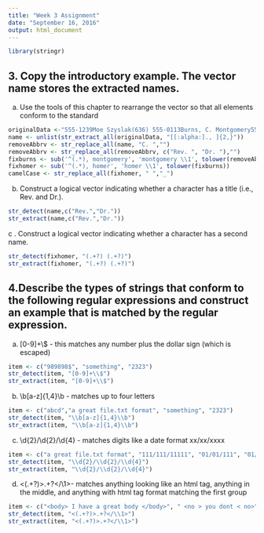 ```yaml
---
title: "Week 3 Assignment"
date: "September 16, 2016"
output: html_document
---
```


```r
library(stringr)
```

## 3. Copy the introductory example. The vector name stores the extracted names.
a. Use the tools of this chapter to rearrange the vector so that all elements conform to the standard 

```r
originalData <-"555-1239Moe Szyslak(636) 555-0113Burns, C. Montgomery555-6542Rev. Timothy Lovejoy555 8904Ned Flanders636-555-3226Simpson, Homer5553642Dr. Julius Hibbert"
name <- unlist(str_extract_all(originalData, "[[:alpha:]., ]{2,}"))
removeAbbrv <- str_replace_all(name, "C. ","")
removeAbbrv <- str_replace_all(removeAbbrv, c("Rev. ", "Dr. "),"")
fixburns <- sub('^(.*), montgomery', 'montgomery \\1', tolower(removeAbbrv))
fixhomer <- sub('^(.*), homer', 'homer \\1', tolower(fixburns))
camelCase <- str_replace_all(fixhomer, " ","_")
```

b. Construct a logical vector indicating whether a character has a title (i.e., Rev. and Dr.).
```r
str_detect(name,c("Rev.","Dr."))
str_extract(name,c("Rev.","Dr."))
```

c . Construct a logical vector indicating whether a character has a second name.
```r
str_detect(fixhomer, "(.+?) (.+?)")
str_extract(fixhomer, "(.+?) (.+?)")
```

## 4.Describe the types of strings that conform to the following regular expressions and construct an example that is matched by the regular expression.

a. [0-9]+\\$  - this matches any number plus the dollar sign (which is escaped)
```r
item <- c("989898$", "something", "2323")
str_detect(item, "[0-9]+\\$")
str_extract(item, "[0-9]+\\$")
```

b. \\b[a-z]{1,4}\\b - matches up to four letters
```r
item <- c("abcd","a great file.txt format", "something", "2323")
str_detect(item, "\\b[a-z]{1,4}\\b")
str_extract(item, "\\b[a-z]{1,4}\\b")
```

c. \\d{2}/\\d{2}/\\d{4} - matches digits like a date format xx/xx/xxxx
```r
item <- c("a great file.txt format", "111/111/11111", "01/01/111", "01/01/1234")
str_detect(item, "\\d{2}/\\d{2}/\\d{4}")
str_extract(item, "\\d{2}/\\d{2}/\\d{4}")
```

d. <(.+?)>.+?</\\1>- matches anything looking like an html tag, anything in the middle, and anything with html tag format matching the first group
```r
item <- c("<body> I have a great body </body>", " <no > you dont < no>", "1212")
str_detect(item, "<(.+?)>.+?</\\1>")
str_extract(item, "<(.+?)>.+?</\\1>")
```
